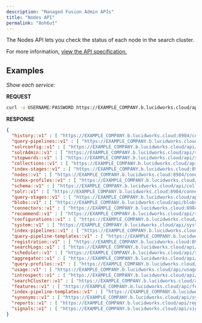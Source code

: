 ```yaml
---
description: "Managed Fusion Admin APIs"
title: "Nodes API"
permalink: "8oh6ut"
---
```


The Nodes API lets you check the status of each node in the search cluster.

For more information, [view the API specification.](?open-api=true)

## Examples

*Show each service:*

**REQUEST**

```sh
curl -u USERNAME:PASSWORD https://EXAMPLE_COMPANY.b.lucidworks.cloud/api/nodes/up
```

**RESPONSE**

```json
{
  "history::v1" : [ "https://EXAMPLE_COMPANY.b.lucidworks.cloud:8984/connectors/v1/history", "https://EXAMPLE_COMPANY.b.lucidworks.cloud/api/history" ],
  "query-pipelines::v1" : [ "https://EXAMPLE_COMPANY.b.lucidworks.cloud/api/query-pipelines", "https://EXAMPLE_COMPANY.b.lucidworks.cloud/api/query-pipelines" ],
  "solrconfig::v1" : [ "https://EXAMPLE_COMPANY.b.lucidworks.cloud/api/collections//solr-config" ],
  "solrAdmin::v1" : [ "https://EXAMPLE_COMPANY.b.lucidworks.cloud/api/solrAdmin", "https://EXAMPLE_COMPANY.b.lucidworks.cloud:8984/connectors/v1/solrAdmin" ],
  "stopwords::v1" : [ "https://EXAMPLE_COMPANY.b.lucidworks.cloud/api/stopwords" ],
  "collections::v1" : [ "https://EXAMPLE_COMPANY.b.lucidworks.cloud/api/collections" ],
  "index-stages::v1" : [ "https://EXAMPLE_COMPANY.b.lucidworks.cloud:8984/connectors/v1/index-stages", "https://EXAMPLE_COMPANY.b.lucidworks.cloud/api/index-stages" ],
  "nodes::v1" : [ "https://EXAMPLE_COMPANY.b.lucidworks.cloud:8984/connectors/v1/nodes", "https://EXAMPLE_COMPANY.b.lucidworks.cloud/api/nodes" ],
  "index-profiles::v1" : [ "https://EXAMPLE_COMPANY.b.lucidworks.cloud/api/collections//index-profiles", "https://EXAMPLE_COMPANY.b.lucidworks.cloud:8984/connectors/v1/collections//index-profiles" ],
  "schema::v1" : [ "https://EXAMPLE_COMPANY.b.lucidworks.cloud/api/collections//schema" ],
  "solr::v1" : [ "https://EXAMPLE_COMPANY.b.lucidworks.cloud:8984/connectors/v1/solr", "https://EXAMPLE_COMPANY.b.lucidworks.cloud/api/solr" ],
  "query-stages::v1" : [ "https://EXAMPLE_COMPANY.b.lucidworks.cloud/api/query-stages" ],
  "blobs::v1" : [ "https://EXAMPLE_COMPANY.b.lucidworks.cloud/api/blobs" ],
  "connectors::v1" : [ "https://EXAMPLE_COMPANY.b.lucidworks.cloud:8984/connectors/v1/connectors" ],
  "recommend::v1" : [ "https://EXAMPLE_COMPANY.b.lucidworks.cloud/api/recommend" ],
  "configurations::v1" : [ "https://EXAMPLE_COMPANY.b.lucidworks.cloud/api/configurations", "https://EXAMPLE_COMPANY.b.lucidworks.cloud:8984/connectors/v1/configurations" ],
  "system::v1" : [ "https://EXAMPLE_COMPANY.b.lucidworks.cloud/api/system", "https://EXAMPLE_COMPANY.b.lucidworks.cloud:8984/connectors/v1/system" ],
  "index-pipelines::v1" : [ "https://EXAMPLE_COMPANY.b.lucidworks.cloud/api/index-pipelines", "https://EXAMPLE_COMPANY.b.lucidworks.cloud/api/index-pipelines", "https://EXAMPLE_COMPANY.b.lucidworks.cloud/api/index-pipelines", "https://EXAMPLE_COMPANY.b.lucidworks.cloud/api/index-pipelines", "https://EXAMPLE_COMPANY.b.lucidworks.cloud/api/index-pipelines", "https://EXAMPLE_COMPANY.b.lucidworks.cloud/api/index-pipelines", "https://EXAMPLE_COMPANY.b.lucidworks.cloud/api/index-pipelines", "https://EXAMPLE_COMPANY.b.lucidworks.cloud:8984/connectors/v1/index-pipelines", "https://EXAMPLE_COMPANY.b.lucidworks.cloud:8984/connectors/v1/index-pipelines", "https://EXAMPLE_COMPANY.b.lucidworks.cloud/api/index-pipelines", "https://EXAMPLE_COMPANY.b.lucidworks.cloud/api/index-pipelines" ],
  "query-pipeline-templates::v1" : [ "https://EXAMPLE_COMPANY.b.lucidworks.cloud/api/pipeline-templates/query" ],
  "registration::v1" : [ "https://EXAMPLE_COMPANY.b.lucidworks.cloud:8984/connectors/v1/registration", "https://EXAMPLE_COMPANY.b.lucidworks.cloud/api/registration" ],
  "searchLogs::v1" : [ "https://EXAMPLE_COMPANY.b.lucidworks.cloud/api/searchLogs" ],
  "scheduler::v1" : [ "https://EXAMPLE_COMPANY.b.lucidworks.cloud/api/scheduler" ],
  "aggregator::v1" : [ "https://EXAMPLE_COMPANY.b.lucidworks.cloud/api/aggregator" ],
  "query-profiles::v1" : [ "https://EXAMPLE_COMPANY.b.lucidworks.cloud/api/collections//query-profiles" ],
  "usage::v1" : [ "https://EXAMPLE_COMPANY.b.lucidworks.cloud/api/usage", "https://EXAMPLE_COMPANY.b.lucidworks.cloud:8984/connectors/v1/usage" ],
  "introspect::v1" : [ "https://EXAMPLE_COMPANY.b.lucidworks.cloud/api/introspect", "https://EXAMPLE_COMPANY.b.lucidworks.cloud:8984/connectors/v1/introspect" ],
  "searchCluster::v1" : [ "https://EXAMPLE_COMPANY.b.lucidworks.cloud/api/searchCluster", "https://EXAMPLE_COMPANY.b.lucidworks.cloud:8984/connectors/v1/searchCluster" ],
  "features::v1" : [ "https://EXAMPLE_COMPANY.b.lucidworks.cloud/api/features" ],
  "index-pipeline-templates::v1" : [ "https://EXAMPLE_COMPANY.b.lucidworks.cloud:8984/connectors/v1/pipeline-templates/index", "https://EXAMPLE_COMPANY.b.lucidworks.cloud/api/pipeline-templates/index" ],
  "synonyms::v1" : [ "https://EXAMPLE_COMPANY.b.lucidworks.cloud/api/synonyms" ],
  "reports::v1" : [ "https://EXAMPLE_COMPANY.b.lucidworks.cloud/api/reports" ],
  "signals::v1" : [ "https://EXAMPLE_COMPANY.b.lucidworks.cloud/api/signals" ]
}
```